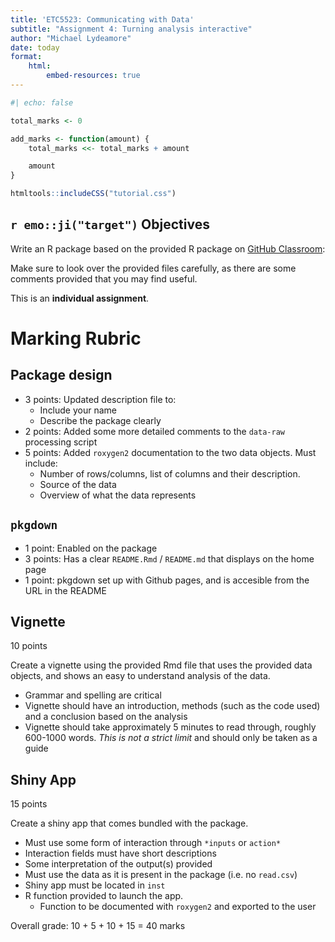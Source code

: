 ```yaml
---
title: 'ETC5523: Communicating with Data'
subtitle: "Assignment 4: Turning analysis interactive"
author: "Michael Lydeamore"
date: today
format:
    html:
        embed-resources: true
---
```


```r
#| echo: false

total_marks <- 0

add_marks <- function(amount) {
    total_marks <<- total_marks + amount

    amount
}

```

```r
htmltools::includeCSS("tutorial.css")
```

## `r emo::ji("target")` Objectives

Write an R package based on the provided R package on [GitHub Classroom](https://classroom.github.com/a/4Bu5SNnk):

Make sure to look over the provided files carefully, as there are some comments provided that you may find useful.

::: callout-important
This is an **individual assignment**.
:::

# Marking Rubric

## Package design

* 3 points: Updated description file to:
    * Include your name
    * Describe the package clearly
* 2 points: Added some more detailed comments to the `data-raw` processing script
* 5 points: Added `roxygen2` documentation to the two data objects. Must include:
    * Number of rows/columns, list of columns and their description.
    * Source of the data
    * Overview of what the data represents

## `pkgdown`

* 1 point: Enabled on the package
* 3 points: Has a clear `README.Rmd` / `README.md` that displays on the home page
* 1 point: pkgdown set up with Github pages, and is accesible from the URL in the README


## Vignette

10 points

Create a vignette using the provided Rmd file that uses the provided data objects, and shows an easy to understand analysis of the data.

* Grammar and spelling are critical
* Vignette should have an introduction, methods (such as the code used) and a conclusion based on the analysis
* Vignette should take approximately 5 minutes to read through, roughly 600-1000 words. _This is not a strict limit_ and should only be taken as a guide

## Shiny App

15 points

Create a shiny app that comes bundled with the package.

* Must use some form of interaction through `*inputs` or `action*`
* Interaction fields must have short descriptions
* Some interpretation of the output(s) provided
* Must use the data as it is present in the package (i.e. no `read.csv`)
* Shiny app must be located in `inst`
* R function provided to launch the app.
    * Function to be documented with `roxygen2` and exported to the user

Overall grade: 10 + 5 + 10 + 15 = 40 marks